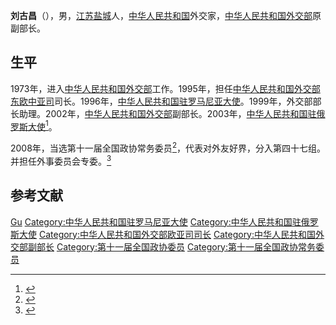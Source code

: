 '''刘古昌'''（{{bd|1946年|7月||catIdx=}}），男，[[江苏|江苏]][[盐城|盐城]]人，[[中华人民共和国|中华人民共和国]]外交家，[[中华人民共和国外交部|中华人民共和国外交部]]原副部长。

== 生平 ==
1973年，进入[[中华人民共和国外交部|中华人民共和国外交部]]工作。1995年，担任[[中华人民共和国外交部|中华人民共和国外交部]][[东欧中亚司|东欧中亚司]]司长。1996年，[[中国驻罗马尼亚大使列表|中华人民共和国驻罗马尼亚大使]]。1999年，外交部部长助理。2002年，[[中华人民共和国外交部|中华人民共和国外交部]]副部长。2003年，[[中国驻俄罗斯大使列表|中华人民共和国驻俄罗斯大使]]<ref>{{cite news|title=胡锦涛任免驻外大使 刘古昌为驻俄全权大使|url=http://news.xinhuanet.com/zhengfu/2003-11/19/content_1185864.htm|accessdate=2012-02-14|newspaper=新华网|archive-date=2010-06-15|archive-url=https://web.archive.org/web/20100615230139/http://news.xinhuanet.com/zhengfu/2003-11/19/content_1185864.htm|dead-url=no}}</ref>。

2008年，当选第十一届全国政协常务委员<ref>{{cite news|title=第十一届全国政协委员名单|url=http://www.indaa.com.cn/zt/2009qglh/zxzs/200903/t20090303_127573.html|accessdate=2013-04-09|newspaper=新华社北京1月25日电 中国人民政治协商会议第十一届全国委员会委员名单(共2237人，2008年1月25日政协第十届全国委员会常务委员会第二十次会议通过)|date=2008年1月25日|deadurl=yes|archiveurl=https://web.archive.org/web/20130928014403/http://www.indaa.com.cn/zt/2009qglh/zxzs/200903/t20090303_127573.html|archivedate=2013年9月28日}}</ref>，代表对外友好界，分入第四十七组。并担任外事委员会专委。<ref>{{cite news|title=全国政协信息-刘古昌|url=http://www.cppcc.gov.cn/CMS/wylibary/showJcwyxtInfoWylibary.action?tabJcwyxt.guid=11W0016340&wytype=wjwy|accessdate=2013-04-09|newspaper=全国政协委员会|archive-date=2019-06-04|archive-url=https://web.archive.org/web/20190604184217/http://www.cppcc.gov.cn/CMS/wylibary/showJcwyxtInfoWylibary.action?tabJcwyxt.guid=11W0016340&wytype=wjwy|dead-url=no}}</ref>

== 参考文献 ==
{{reflist}}

{{start box}}
{{s-dip}}
{{succession box|[[张德广_(1941年)|张德广]]|[[李辉_(外交官)|李輝]]|[[中国驻俄罗斯大使列表|中华人民共和国驻俄罗斯大使]]|2003年11月－2009年7月}}
{{succession box|[[卢秋田|卢秋田]]|[[陈德来|陈德来]]|[[中国驻罗马尼亚大使列表|中华人民共和国驻罗马尼亚大使]]|1996年3月－1999年8月}}
{{end box}}

{{中国政治人物小作品}}

{{Authority control}}
{{DEFAULTSORT:Liu刘}}
[[Category:刘姓|Gu]]
[[Category:中华人民共和国驻罗马尼亚大使|Category:中华人民共和国驻罗马尼亚大使]]
[[Category:中华人民共和国驻俄罗斯大使|Category:中华人民共和国驻俄罗斯大使]]
[[Category:中华人民共和国外交部欧亚司司长|Category:中华人民共和国外交部欧亚司司长]]
[[Category:中华人民共和国外交部副部长|Category:中华人民共和国外交部副部长]]
[[Category:第十一届全国政协委员|Category:第十一届全国政协委员]]
[[Category:第十一届全国政协常务委员|Category:第十一届全国政协常务委员]]